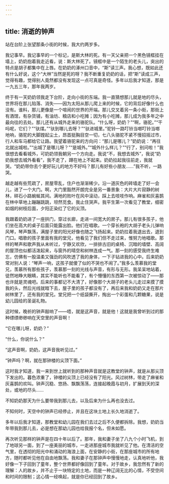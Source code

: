 ```yaml
---
---
---
```

title: 消逝的钟声
---





站在台阶上张望那条小街的时候，我大约两岁多。

我记事早。我记事早的一个标记，是斯大林的死。有一天父亲把一个黑色镜框挂在墙上，奶奶抱着我走近看，说：斯大林死了。镜框中是一个陌生的老头儿，突出的特点是胡子都集中在上唇。在奶奶的涿州口音中，“斯”读三声。我心想，既如此还有什么好说，这个“大林”当然是死的呀？我不断重复奶奶的话，把“斯”读成三声，觉得有趣，觉得别人竟然都没有发现这一点可真是奇怪。多年以后我才知道，那是一九五三年，那年我两岁。

终于有一天奶奶领我走下台阶，走向小街的东端。我一直猜想那儿就是地的尽头，世界将在那儿陷落、消失——因为太阳从那儿爬上来的时候，它的背后好像什么也没有。谁料，那儿更像是一个喧闹的世界的开端。那儿交叉着另一条小街，那街上有酒馆，有杂货铺，有油坊、粮店和小吃摊；因为有小吃摊，那儿成为我多年之中最向往的去处。那儿还有从城外走来的骆驼队。“什么呀，奶奶？”“啊，骆驼。”“干吗呢，它们？”“驮煤。”“驮到哪儿去呀？”“驮进城里。”驼铃一路叮铃当啷叮铃当啷地响，骆驼的大脚蹚起尘土，昂首挺胸目空一切，七八头骆驼不紧不慢招摇过市，行人和车马都给它让路。我望着骆驼来的方向问：“那儿是哪儿？”奶奶说：“再往北就出城啦。”“出城了是哪儿呀？”“是城外。”“城外什么样儿？”“行了，别问啦！”我很想去看看城外，可奶奶领我朝另一个方向走。我说“不，我想去城外”，我说“奶奶我想去城外看看”，我不走了，蹲在地上不起来。奶奶拉起我往前走，我就哭。“奶奶带你去个更好玩儿的地方不好吗？那儿有好些小朋友……”我不听，一路哭。

越走越有些荒疏了，房屋零乱，住户也渐渐稀少。沿一道灰色的砖墙走了好一会儿，进了一个大门。啊，大门里豁然开朗完全是另一番景象：大片大片寂静的树林，碎石小路蜿蜒其间。满地的败叶在风中滚动，踩上去吱吱作响。麻雀和灰喜鹊在林中草地上蹦蹦跳跳，坦然觅食。我止住哭声。我平生第一次看见了教堂，细密如烟的树枝后面，夕阳正染红了它的尖顶。



我跟着奶奶进了一座拱门，穿过长廊，走进一间宽大的房子。那儿有很多孩子，他们坐在高大的桌子后面只能露出脸。他们在唱歌。一个穿长袍的大胡子老头儿弹响风琴，琴声飘荡，满屋子里的阳光好像也随之飞扬起来。奶奶拉着我退出去，退到门口。唱歌的孩子里面有我的堂兄，他看见了我们但不走过来，惟努力地唱歌。那样的琴声和歌声我从未听过，宁静又欢欣，一排排古旧的桌椅、沉暗的墙壁、高阔的屋顶也似都活泼起来，与窗外的晴空和树林连成一气。那一刻的感受我终生难忘，仿佛有一股温柔又强劲的风吹透了我的身体，一下子钻进我的心中。后来奶奶常对别人说：“琴声一响，这孩子就傻了似的不哭也不闹了。”我多么羡慕我的堂兄，羡慕所有那些孩子，羡慕那一刻的光线与声音，有形与无形。我呆呆地站着，徒然地睁大眼睛，其实不能听也不能看了，有个懵懂的东西第一次被惊动了——那也许就是灵魂吧。后来的事都记不大清了，好像那个大胡子的老头儿走过来摸了摸我的头，然后光线就暗下去，屋子里的孩子都没有了，再后来我和奶奶又走在那片树林里了，还有我的堂兄。堂兄把一个纸袋撕开，掏出一个彩蛋和几颗糖果，说是幼儿园给的圣诞礼物。

这时候，晚祈的钟声敲响了——唔，就是这声音，就是他！这就是我曾听到过的那种缥缥缈缈响在天空里的声音啊！

“它在哪儿呀，奶奶？”

“什么，你说什么？”

“这声音啊，奶奶，这声音我听见过。”

“钟声吗？啊，就在那钟楼的尖顶下面。”

这时我才知道，我一来到世上就听到的那种声音就是这教堂的钟声，就是从那尖顶下发出的。暮色浓重了，钟楼的尖顶上已经没有了阳光。风过树林，带走了麻雀和灰喜鹊的欢叫。钟声沉稳、悠扬、飘飘荡荡，连接起晚霞与初月，扩展到天的深处，或地的尽头……

不知奶奶那天为什么要带我到那儿去，以及后来为什么再也没去过。

不知何时，天空中的钟声已经停止，并且在这块土地上长久地消逝了。

多年以后我才知道，那教堂和幼儿园在我们去过之后不久便都拆除。我想，奶奶当年带我到那儿去，必是想在那幼儿园也给我报个名，但未如愿。

再次听见那样的钟声是在四十年以后了。那年，我和妻子坐了八九个小时飞机，到了地球另一面，到了一座美丽的城市，一走进那座城市我就听见了他。在清洁的空气里，在透彻的阳光中和涌动的海浪上面，在安静的小街，在那座城市的所有地方，随时都听见他在自由地飘荡。我和妻子在那钟声中慢慢地走，认真地听他，我好像一下子回到了童年，整个世界都好像回到了童年。对于故乡，我忽然有了新的理解：人的故乡，并不止于一块特定的土地，而是一种辽阔无比的心情，不受空间和时间的限制；这心情一经唤起，就是你已经回到了故乡。

